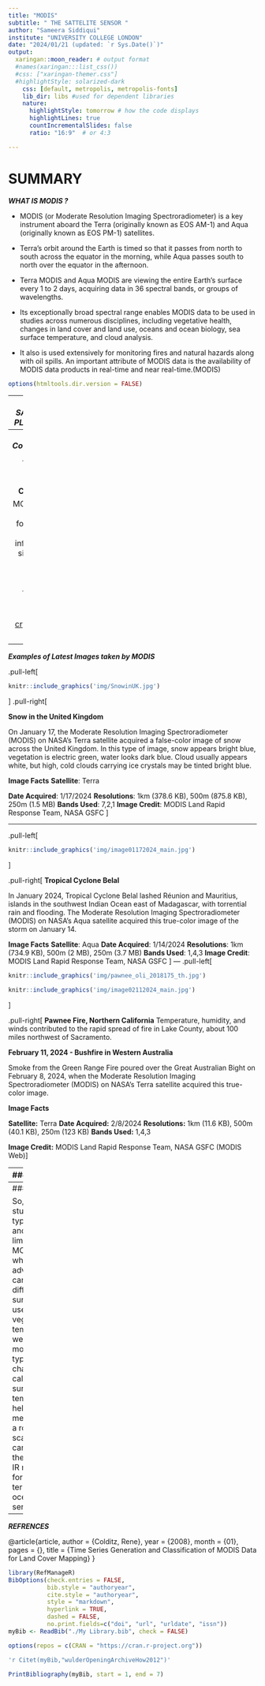 ```yaml
---
title: "MODIS"
subtitle: " THE SATTELITE SENSOR "
author: "Sameera Siddiqui"
institute: "UNIVERSITY COLLEGE LONDON"
date: "2024/01/21 (updated: `r Sys.Date()`)"
output:
  xaringan::moon_reader: # output format
  #names(xaringan:::list_css())
  #css: ["xaringan-themer.css"] 
  #highlightStyle: solarized-dark
    css: [default, metropolis, metropolis-fonts]
    lib_dir: libs #used for dependent libraries 
    nature:
      highlightStyle: tomorrow # how the code displays
      highlightLines: true 
      countIncrementalSlides: false
      ratio: "16:9"  # or 4:3

---
```

# SUMMARY

***WHAT IS MODIS ?***

* MODIS (or Moderate Resolution Imaging Spectroradiometer) is a key instrument aboard the Terra (originally known as EOS AM-1) and Aqua (originally known as EOS PM-1) satellites. 

* Terra's orbit around the Earth is timed so that it passes from north to south across the equator in the morning, while Aqua passes south to north over the equator in the afternoon. 

* Terra MODIS and Aqua MODIS are viewing the entire Earth's surface every 1 to 2 days, acquiring data in 36 spectral bands, or groups of wavelengths. 

* Its exceptionally broad spectral range enables MODIS data to be used in studies across numerous disciplines, including vegetative health, changes in land cover and land use, oceans and ocean biology, sea surface temperature, and cloud analysis.

* It also is used extensively for monitoring fires and natural hazards along with oil spills. An important attribute of MODIS data is the availability of MODIS data products in real-time and near real-time.(MODIS) 

```r
options(htmltools.dir.version = FALSE)
```

---
***MODIS SATELLITE PLATFORM***

  ## Terra
  Terra explores the connections between Earth’s atmosphere, land, snow and ice, ocean, and energy balance to understand Earth’s climate and climate change and to map the impact of human activity and natural disasters on communities and ecosystems
  
  ##Aqua
  Aqua, Latin for water, is a NASA Earth Science satellite mission named for the large amount of information that the mission is collecting about the Earth's water cycle, including evaporation from the oceans, water vapor in the atmosphere, clouds,precipitation, soil moisture, sea ice, land ice, and snow cover on the land and ice. Additional variables also being measured by Aqua include radiative energy fluxes, aerosols, vegetation cover on the land, phytoplankton and dissolved organic matter in the oceans, and air, land, and water temperatures.
  

  
video: https://terra.nasa.gov/wp-content/uploads/2019/12/13493_Terra_Instruments_20Anniversary_FINAL_VX-309498_lowres.mp4

---
***Modis Component***

.pull-left[
```r
knitr::include_graphics('img/modisComponents.jpg')
```
]
.pull-right[The MODIS instrument has been designed and developed since the Engineering Model (EM) was completed in mid-1995. Since then, two spaceflight units, the Protoflight Model (PFM) (aboard the Terra Satellite) , and the Flight Model 1 (FM1) (aboard the Aqua Satellite) have been completed and launched. Terra was launched on December 18, 1999, and Aqua was launched on May 4, 2002. ]

.pull-left[**Data Collection**

MODIS data can be found from the information sites listed below.

[data](https://search.earthdata.nasa.gov/search?portal=idn&fi=MODIS)]

.pull-left[
[CLOUD](http://ladsweb.nascom.nasa.gov/)

[LAND](https://lpdaac.usgs.gov/)

[cryosphere](http://nsidc.org/daac/modis/index.html)

[SEA](http://oceancolor.gsfc.nasa.gov/) ]

---
***Examples of Latest Images taken by MODIS*** 



.pull-left[

```r
knitr::include_graphics('img/SnowinUK.jpg')
```
]
.pull-right[

**Snow in the United Kingdom**

On January 17, the Moderate Resolution Imaging Spectroradiometer (MODIS) on NASA’s Terra satellite acquired a false-color image of snow across the United Kingdom. In this type of image, snow appears bright blue, vegetation is electric green, water looks dark blue. Cloud usually appears white, but high, cold clouds carrying ice crystals may be tinted bright blue.

**Image Facts**
**Satellite**: Terra

**Date Acquired**: 1/17/2024
**Resolutions**: 1km (378.6 KB), 500m (875.8 KB), 250m (1.5 MB)
**Bands Used**: 7,2,1
**Image Credit**: MODIS Land Rapid Response Team, NASA GSFC
]

---


.pull-left[
```r
knitr::include_graphics('img/image01172024_main.jpg')
```
]

.pull-right[
**Tropical Cyclone Belal**

In January 2024, Tropical Cyclone Belal lashed Réunion and Mauritius, islands in the southwest Indian Ocean east of Madagascar, with torrential rain and flooding.
The Moderate Resolution Imaging Spectroradiometer (MODIS) on NASA’s Aqua satellite acquired this true-color image of the storm on January 14.

**Image Facts**
**Satellite**: Aqua
**Date Acquired**: 1/14/2024
**Resolutions**: 1km (734.9 KB), 500m (2 MB), 250m (3.7 MB)
**Bands Used**: 1,4,3
**Image Credit**: MODIS Land Rapid Response Team, NASA GSFC
]
---
.pull-left[
```r
knitr::include_graphics('img/pawnee_oli_2018175_th.jpg')
```

```r
knitr::include_graphics('img/image02112024_main.jpg')
```

]

.pull-right[
**Pawnee Fire, Northern California**
Temperature, humidity, and winds contributed to the rapid spread of fire in Lake County, about 100 miles northwest of Sacramento.


**February 11, 2024 - Bushfire in Western Australia**

Smoke from the Green Range Fire poured over the Great Australian Bight on February 8, 2024, when the Moderate Resolution Imaging Spectroradiometer (MODIS) on NASA’s Terra satellite acquired this true-color image.

**Image Facts**

**Satellite:** Terra
**Date Acquired:** 2/8/2024
**Resolutions:** 1km (11.6 KB), 500m (40.1 KB), 250m (123 KB)
**Bands Used:** 1,4,3

**Image Credit:** MODIS Land Rapid Response Team, NASA GSFC
(MODIS Web)]

---
###APPLICATIONS

The MODIS has features, which make it particularly suitable to earth characterization purposes. MODIS has 10 products dedicated mainly to land cover characterization and provides three kinds of data: angular, spectral and temporal. MODIS data also includes information about the data quality through the ‘Quality Assessment’ product.

MODIS presents unique features do not present in other sensor: it has an ample variety of products including reflectance data, vegetation indices, biophysical variables, and thematic products which describe land cover characteristics. Moreover, the quality assessment per pixel information is an innovative feature potentially very useful to apply preprocessing procedures to select, transform, and/or filter the data. However, such information is not commonly applied: we only observed its use in preprocessing procedures to screen data or interpolate data gaps (colditz2008). 

The limitation in its use is likely since the information contained in the QA is not totally trustworthy to identify pixels with low quality as reported by various authors (Xiao 2005, Garcı´a-Mora and Mas 2011).

Due to its coarse spatial resolution MODIS cannot replace medium spatial resolution data such as that provided by Landsat and other higher resolution sensors, but it can present a useful complement, for example, filling the time-gap between two mapping efforts based upon high resolution imagery.


---
###REFLECTIONS

So, this week we studied various types of sensors and their usage and limitations. I chose MODIS sensor which has many advantages and can be used for different type of surfaces like land-use, air-quality, vegetation temporal data and we can also monitor different types of climate changes. It can calculate the sea surface temperature and help in aerosol measurements.
It is a rotating-mirror scanner which carries 36 bands in the UV, visible, and IR ranges, suitable for atmospheric, terrestrial, and ocean remote sensing.




---
***REFRENCES***

@article{article,
author = {Colditz, Rene},
year = {2008},
month = {01},
pages = {},
title = {Time Series Generation and Classification of MODIS Data for Land Cover Mapping}
}
```r
library(RefManageR)
BibOptions(check.entries = FALSE,
           bib.style = "authoryear",
           cite.style = "authoryear",
           style = "markdown",
           hyperlink = TRUE,
           dashed = FALSE,
           no.print.fields=c("doi", "url", "urldate", "issn"))
myBib <- ReadBib("./My Library.bib", check = FALSE)
```

```r
options(repos = c(CRAN = "https://cran.r-project.org"))
```



```r
'r Citet(myBib,"wulderOpeningArchiveHow2012")'

```


```r

PrintBibliography(myBib, start = 1, end = 7)
```
